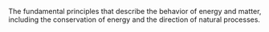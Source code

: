 
The fundamental principles that describe the behavior of energy and matter, including the conservation of energy and the direction of natural processes.